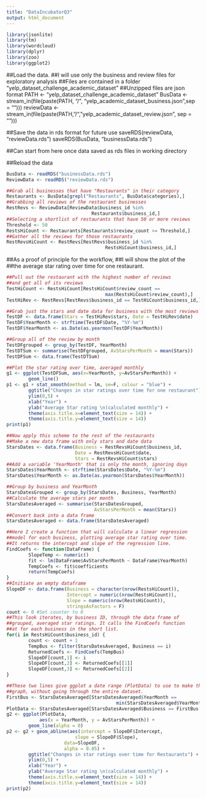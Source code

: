 ```yaml
---
title: "DataIncubatorQ3"
output: html_document
---
```

```r
library(jsonlite)
library(tm)
library(wordcloud)
library(dplyr)
library(zoo)
library(ggplot2)
```
##Load the data. 
##I will use only the business and review files for exploratory analysis
##Files are contained in a folder "yelp_dataset_challenge_academic_dataset"
##Unzipped files are json format
PATH <- "yelp_dataset_challenge_academic_dataset"
BusData <- stream_in(file(paste(PATH, "/",
                                "yelp_academic_dataset_business.json",sep = "")))
reviewData <- stream_in(file(paste(PATH, "/", 
                                   "yelp_academic_dataset_review.json", sep = "")))

##Save the data in rds format for future use
saveRDS(reviewData, "reviewData.rds")
saveRDS(BusData, "businessData.rds")

##Can start from here once data saved as rds files in working directory

##Reload the data
```r
BusData <- readRDS("businessData.rds")
ReviewData <- readRDS("reviewData.rds")
```

```r
##Grab all businesses that have "Restaurants" in their category
Restaurants <- BusData[grepl("Restaurants", BusData$categories),]
##Grabbing all reviews of the restaurant businesses
RestRevs <- ReviewData[ReviewData$business_id %in% 
                               Restaurants$business_id,]
##Selecting a shortlist of restaurants that have 50 or more reviews
Threshold <- 50
RestsHiCount <- Restaurants[Restaurants$review_count >= Threshold,]
##Gather all the reviews for those restaurants
RestRevsHiCount <- RestRevs[RestRevs$business_id %in%
                                    RestsHiCount$business_id,]
```
##As a proof of principle for the workflow, 
##I will show the plot of the 
##the average star rating over time for one restaurant.

```r
##Pull out the restaurant with the highest number of reviews
##and get all of its reviews
TestHiCount <- RestsHiCount[RestsHiCount$review_count == 
                                    max(RestsHiCount$review_count),]
TestHiRev <- RestRevs[RestRevs$business_id == TestHiCount$business_id,]

##Grab just the stars and date data for business with the most reviews
TestDF <- data.frame(Stars = TestHiRev$stars, Date = TestHiRev$date)
TestDF$YearMonth <- strftime(TestDF$Date, "%Y-%m")
TestDF$YearMonth <- as.Date(as.yearmon(TestDF$YearMonth))

##Group all of the review by month
TestDFgrouped <- group_by(TestDF, YearMonth)
TestDTSum <- summarise(TestDFgrouped, AvStarsPerMonth = mean(Stars))
TestDFSum <- data.frame(TestDTSum)

##Plot the star rating over time, averaged monthly
g1 <- ggplot(TestDFSum, aes(x=YearMonth, y=AvStarsPerMonth)) + 
        geom_line()
p1 <- g1 + stat_smooth(method = lm, se=F, colour = "blue") +
        ggtitle("Changes in star ratings over time for one restaurant") +
        ylim(0,5) +
        xlab("Year") +
        ylab("Average Star rating \n(calculated monthly") +
        theme(axis.title.x=element_text(size = 14)) +
        theme(axis.title.y=element_text(size = 14))
print(p1)
```
```r
##Now apply this scheme to the rest of the restaurants
##Make a new data frame with only stars and date data
StarsDates <- data.frame(Business = RestRevsHiCount$business_id,
                         Date = RestRevsHiCount$date,
                         Stars = RestRevsHiCount$stars)
##Add a variable 'YearMonth' that is only the month, ignoring days
StarsDates$YearMonth <- strftime(StarsDates$Date, "%Y-%m")
StarsDates$YearMonth <- as.Date(as.yearmon(StarsDates$YearMonth))

##Group by business and YearMonth
StarsDatesGrouped <- group_by(StarsDates, Business, YearMonth)
##Calculate the average stars per month
StarsDatesAveraged <- summarise(StarsDatesGrouped, 
                                AvStarsPerMonth = mean(Stars))
##Convert back into a data frame
StarsDatesAveraged <- data.frame(StarsDatesAveraged)
```
```r
##Here I create a function that will calculate a linear regression
##model for each business, plotting average star rating over time.
##It returns the intercept and slope of the regression line.
FindCoefs <- function(DataFrame) {
        SlopeTemp <- numeric()
        fit <- lm(DataFrame$AvStarsPerMonth ~ DataFrame$YearMonth)
        TempCoefs <- fit$coefficients
        return(TempCoefs)
}
##Initiate an empty dataframe 
SlopeDF <- data.frame(Business = character(nrow(RestsHiCount)), 
                      Intercept = numeric(nrow(RestsHiCount)),
                      Slope = numeric(nrow(RestsHiCount)),
                      stringsAsFactors = F)
count <- 0 #Set counter to 0
##This look iterates, by business ID, through the data frame of 
##grouped, averaged star ratings. It calls the FindCoefs function
##at for each business in the short list.
for(i in RestsHiCount$business_id) {
        count <- count + 1
        TempBus <- filter(StarsDatesAveraged, Business == i)
        ReturnedCoefs <- FindCoefs(TempBus)
        SlopeDF[count,1] <- i
        SlopeDF[count,2] <- ReturnedCoefs[[1]]
        SlopeDF[count,3] <- ReturnedCoefs[[2]]
}
```

```r
##These two lines give ggplot a date range (PlotData) to use to make the
##graph, without going through the entire dataset.
FirstBus <- StarsDatesAveraged[StarsDatesAveraged$YearMonth == 
                                        min(StarsDatesAveraged$YearMonth),]
PlotData <- StarsDatesAveraged[StarsDatesAveraged$Business == FirstBus[1,1],]
g2 <- ggplot(PlotData, 
            aes(x = YearMonth, y = AvStarsPerMonth)) +
        geom_line(alpha = 0)
p2 <- g2 + geom_abline(aes(intercept = SlopeDF$Intercept, 
                         slope = SlopeDF$Slope),
                     data=SlopeDF,
                     alpha = 0.05) +
        ggtitle("Changes in star ratings over time for Restaurants") +
        ylim(0,5) +
        xlab("Year") +
        ylab("Average Star rating \n(calculated monthly") +
        theme(axis.title.x=element_text(size = 14)) +
        theme(axis.title.y=element_text(size = 14))
print(p2)
```